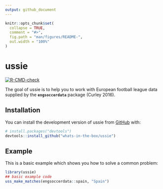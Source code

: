 ```yaml
---
output: github_document
---
```


<!-- README.md is generated from README.Rmd. Please edit that file -->

```r
knitr::opts_chunk$set(
  collapse = TRUE,
  comment = "#>",
  fig.path = "man/figures/README-",
  out.width = "100%"
)
```

# ussie

<!-- badges: start -->
[![R-CMD-check](https://github.com/whats-in-the-box/ussie/actions/workflows/R-CMD-check.yaml/badge.svg)](https://github.com/whats-in-the-box/ussie/actions/workflows/R-CMD-check.yaml)
<!-- badges: end -->

The goal of ussie is to help you to work with European football league data supplied by the **`engsoccerdata`** package (Curley 2016).

## Installation

You can install the development version of ussie from [GitHub](https://github.com/) with:

``` r
# install.packages("devtools")
devtools::install_github("whats-in-the-box/ussie")
```

## Example

This is a basic example which shows you how to solve a common problem:

```r
library(ussie)
## basic example code
uss_make_matches(engsoccerdata::spain, "Spain")
```


